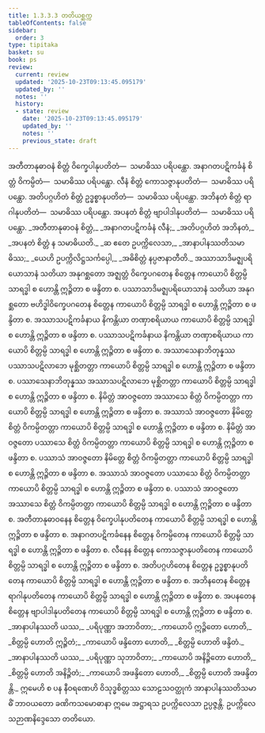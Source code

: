 ```yaml
---
title: 1.3.3.3 တတိယစ္ဆက္က
tableOfContents: false
sidebar:
  order: 3
type: tipitaka
basket: su
book: ps
review:
  current: review
  updated: '2025-10-23T09:13:45.095179'
  updated_by: ''
  notes: ''
  history:
  - state: review
    date: '2025-10-23T09:13:45.095179'
    updated_by: ''
    notes: ''
    previous_state: draft
---
```



<ReviewStatus review={frontmatter.review} showDetails={true} />

<HypothesisAnnotation frontmatter={frontmatter} />

<DynamicBreadcrumb />

<Division number="156" book="ps" e="ch" v="26" p="164">

<Paragraph number="878" book="ps">
အတီတာနုဓာဝနံ စိတ္တံ ဝိက္ခေပါနုပတိတံ—  သမာဓိဿ ပရိပန္ထော. အနာဂတပဋိကင်္ခနံ စိတ္တံ ဝိကမ္ပိတံ—  သမာဓိဿ ပရိပန္ထော. လီနံ စိတ္တံ ကောသဇ္ဇာနုပတိတံ—  သမာဓိဿ ပရိပန္ထော. အတိပဂ္ဂဟိတံ စိတ္တံ ဥဒ္ဓစ္စာနုပတိတံ—  သမာဓိဿ ပရိပန္ထော. အဘိနတံ စိတ္တံ ရာဂါနုပတိတံ—  သမာဓိဿ ပရိပန္ထော. အပနတံ စိတ္တံ ဗျာပါဒါနုပတိတံ—  သမာဓိဿ ပရိပန္ထော.
</Paragraph>

<Paragraph number="879" type="verses" book="ps">
_အတီတာနုဓာဝနံ စိတ္တံ,_  
_အနာဂတပဋိကင်္ခနံ လီနံ;_  
_အတိပဂ္ဂဟိတံ အဘိနတံ,_  
_အပနတံ စိတ္တံ န သမာဓိယတိ._  

</Paragraph>

<Paragraph number="880" type="verses" book="ps">
_ဆ ဧတေ ဥပက္ကိလေသာ,_  
_အာနာပါနဿတိသမာဓိဿ;_  
_ယေဟိ ဥပက္ကိလိဋ္ဌသင်္ကပ္ပေါ,_  
_အဓိစိတ္တံ နပ္ပဇာနာတီတိ._  

</Paragraph>

</Division>
<Division number="157" book="ps" e="ch" v="26" p="165">

<Paragraph number="881" book="ps">
အဿာသာဒိမဇ္ဈပရိယောသာနံ သတိယာ အနုဂစ္ဆတော အဇ္ဈတ္တံ ဝိက္ခေပဂတေန စိတ္တေန ကာယောပိ စိတ္တမ္ပိ သာရဒ္ဓါ စ ဟောန္တိ ဣဉ္ဇိတာ စ ဖန္ဒိတာ စ. ပဿာသာဒိမဇ္ဈပရိယောသာနံ သတိယာ အနုဂစ္ဆတော ဗဟိဒ္ဓါဝိက္ခေပဂတေန စိတ္တေန ကာယောပိ စိတ္တမ္ပိ သာရဒ္ဓါ စ ဟောန္တိ ဣဉ္ဇိတာ စ ဖန္ဒိတာ စ. အဿာသပဋိကင်္ခနာယ နိကန္တိယာ တဏှာစရိယာယ ကာယောပိ စိတ္တမ္ပိ သာရဒ္ဓါ စ ဟောန္တိ ဣဉ္ဇိတာ စ ဖန္ဒိတာ စ. ပဿာသပဋိကင်္ခနာယ နိကန္တိယာ တဏှာစရိယာယ ကာယောပိ စိတ္တမ္ပိ သာရဒ္ဓါ စ ဟောန္တိ ဣဉ္ဇိတာ စ ဖန္ဒိတာ စ. အဿာသေနာဘိတုန္နဿ ပဿာသပဋိလာဘေ မုစ္ဆိတတ္တာ ကာယောပိ စိတ္တမ္ပိ သာရဒ္ဓါ စ ဟောန္တိ ဣဉ္ဇိတာ စ ဖန္ဒိတာ စ. ပဿာသေနာဘိတုန္နဿ အဿာသပဋိလာဘေ မုစ္ဆိတတ္တာ ကာယောပိ စိတ္တမ္ပိ သာရဒ္ဓါ စ ဟောန္တိ ဣဉ္ဇိတာ စ ဖန္ဒိတာ စ.
</Paragraph>

<Paragraph number="882" book="ps">
နိမိတ္တံ အာဝဇ္ဇတော အဿာသေ စိတ္တံ ဝိကမ္ပိတတ္တာ ကာယောပိ စိတ္တမ္ပိ သာရဒ္ဓါ စ ဟောန္တိ ဣဉ္ဇိတာ စ ဖန္ဒိတာ စ. အဿာသံ အာဝဇ္ဇတော နိမိတ္တေ စိတ္တံ ဝိကမ္ပိတတ္တာ ကာယောပိ စိတ္တမ္ပိ သာရဒ္ဓါ စ ဟောန္တိ ဣဉ္ဇိတာ စ ဖန္ဒိတာ စ. နိမိတ္တံ အာဝဇ္ဇတော ပဿာသေ စိတ္တံ ဝိကမ္ပိတတ္တာ ကာယောပိ စိတ္တမ္ပိ သာရဒ္ဓါ စ ဟောန္တိ ဣဉ္ဇိတာ စ ဖန္ဒိတာ စ. ပဿာသံ အာဝဇ္ဇတော နိမိတ္တေ စိတ္တံ ဝိကမ္ပိတတ္တာ ကာယောပိ စိတ္တမ္ပိ သာရဒ္ဓါ စ ဟောန္တိ ဣဉ္ဇိတာ စ ဖန္ဒိတာ စ. အဿာသံ အာဝဇ္ဇတော ပဿာသေ စိတ္တံ ဝိကမ္ပိတတ္တာ ကာယောပိ စိတ္တမ္ပိ သာရဒ္ဓါ စ ဟောန္တိ ဣဉ္ဇိတာ စ ဖန္ဒိတာ စ. ပဿာသံ အာဝဇ္ဇတော အဿာသေ စိတ္တံ ဝိကမ္ပိတတ္တာ ကာယောပိ စိတ္တမ္ပိ သာရဒ္ဓါ စ ဟောန္တိ ဣဉ္ဇိတာ စ ဖန္ဒိတာ စ. အတီတာနုဓာဝနေန စိတ္တေန ဝိက္ခေပါနုပတိတေန ကာယောပိ စိတ္တမ္ပိ သာရဒ္ဓါ စ ဟောန္တိ ဣဉ္ဇိတာ စ ဖန္ဒိတာ စ. အနာဂတပဋိကင်္ခနေန စိတ္တေန ဝိကမ္ပိတေန ကာယောပိ စိတ္တမ္ပိ သာရဒ္ဓါ စ ဟောန္တိ ဣဉ္ဇိတာ စ ဖန္ဒိတာ စ. လီနေန စိတ္တေန ကောသဇ္ဇာနုပတိတေန ကာယောပိ စိတ္တမ္ပိ သာရဒ္ဓါ စ ဟောန္တိ ဣဉ္ဇိတာ စ ဖန္ဒိတာ စ. အတိပဂ္ဂဟိတေန စိတ္တေန ဥဒ္ဓစ္စာနုပတိတေန ကာယောပိ စိတ္တမ္ပိ သာရဒ္ဓါ စ ဟောန္တိ ဣဉ္ဇိတာ စ ဖန္ဒိတာ စ. အဘိနတေန စိတ္တေန ရာဂါနုပတိတေန ကာယောပိ စိတ္တမ္ပိ သာရဒ္ဓါ စ ဟောန္တိ ဣဉ္ဇိတာ စ ဖန္ဒိတာ စ. အပနတေန စိတ္တေန ဗျာပါဒါနုပတိတေန ကာယောပိ စိတ္တမ္ပိ သာရဒ္ဓါ စ ဟောန္တိ ဣဉ္ဇိတာ စ ဖန္ဒိတာ စ.
</Paragraph>

<Paragraph number="883" type="verses" book="ps">
_အာနာပါနဿတိ ယဿ,_  
_ပရိပုဏ္ဏာ အဘာဝိတာ;_  
_ကာယောပိ ဣဉ္ဇိတော ဟောတိ,_  
_စိတ္တမ္ပိ ဟောတိ ဣဉ္ဇိတံ;_  
_ကာယောပိ ဖန္ဒိတော ဟောတိ,_  
_စိတ္တမ္ပိ ဟောတိ ဖန္ဒိတံ._  

</Paragraph>

<Paragraph number="884" type="verses" book="ps">
_အာနာပါနဿတိ ယဿ,_  
_ပရိပုဏ္ဏာ သုဘာဝိတာ;_  
_ကာယောပိ အနိဉ္ဇိတော ဟောတိ,_  
_စိတ္တမ္ပိ ဟောတိ အနိဉ္ဇိတံ;_  
_ကာယောပိ အဖန္ဒိတော ဟောတိ,_  
_စိတ္တမ္ပိ ဟောတိ အဖန္ဒိတန္တိ._  

</Paragraph>

<Paragraph number="885" book="ps">
ဣမေဟိ စ ပန နီဝရဏေဟိ ဝိသုဒ္ဓစိတ္တဿ သောဠသဝတ္ထုကံ အာနာပါနဿတိသမာဓိံ ဘာဝယတော ခဏိကသမောဓာနာ ဣမေ အဋ္ဌာရသ ဥပက္ကိလေသာ ဥပ္ပဇ္ဇန္တိ.

</Paragraph>
</Division>

<Paragraph number="886" type="center" book="ps">
ဥပက္ကိလေသဉာဏနိဒ္ဒေသော တတိယော.
</Paragraph>